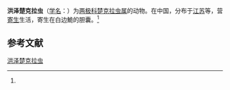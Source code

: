 {{Speciesbox
| name = 洪泽楚克拉虫
| status = 
| status_system = 
| image = 
| genus = Zschokkella
| species = hongtsensis
| authority = (Chen et Hsieh, 1984)<ref name='id9263'>{{cite web| url =http://www.bioinfo.cn/db05/BjdwSpecies.php?action=view&id=9263| title =洪泽楚克拉虫| work =《中国动物物种编目数据库》| publisher =中国科学院微生物研究所| author =中国科学院动物研究所| accessdate =2009-04-16| deadurl =yes| archiveurl =https://web.archive.org/web/20160305070114/http://www.bioinfo.cn/db05/BjdwSpecies.php?action=view&id=9263| archivedate =2016-03-05}}</ref>
}}

'''洪泽楚克拉虫'''（[[学名|学名]]：{{lang|la|''Zschokkella hongtsensis''}}）为[[两极科|两极科]][[楚克拉虫属|楚克拉虫属]]的动物。在中国，分布于[[江苏|江苏]]等，营[[寄生|寄生]]生活，寄生在白边鮠的胆囊。<ref name='id9263'/>

== 参考文献 ==
{{reflist}}

{{Wikispecies|Zschokkella hongtsensis}}

[[Category:楚克拉虫属|洪泽楚克拉虫]]


{{Cnidarian-stub}}